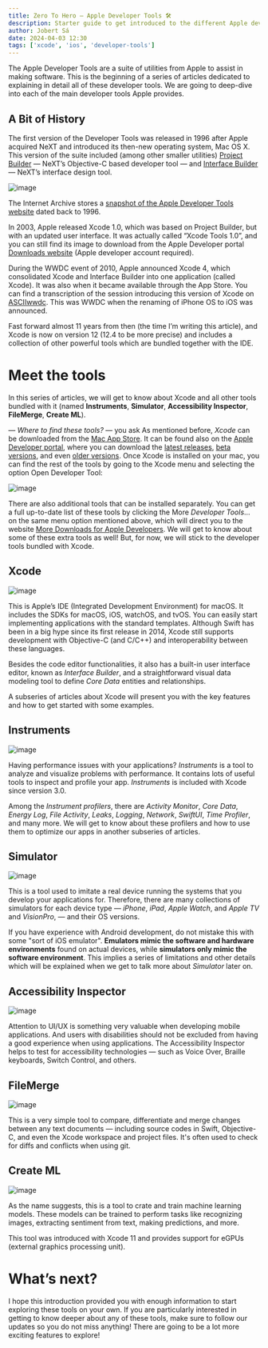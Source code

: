 ```yaml
---
title: Zero To Hero — Apple Developer Tools 🛠
description: Starter guide to get introduced to the different Apple developer tools.
author: Jobert Sá
date: 2024-04-03 12:30
tags: ['xcode', 'ios', 'developer-tools']
---
```


The Apple Developer Tools are a suite of utilities from Apple to assist in making software. This is the beginning of a series of articles dedicated to explaining in detail all of these developer tools. We are going to deep-dive into each of the main developer tools Apple provides.

## A Bit of History
The first version of the Developer Tools was released in 1996 after Apple acquired NeXT and introduced its then-new operating system, Mac OS X. This version of the suite included (among other smaller utilities) [Project Builder](https://www.nextop.de/NeXTstep_3.3_Developer_Documentation/DevTools/02_ProjectBuilder/ProjectBuilder.htmld/index.html) — NeXT’s Objective-C based developer tool — and [Interface Builder](https://www.nextop.de/NeXTstep_3.3_Developer_Documentation/DevTools/03_InterfaceBuilder/InterfaceBuilder.htmld/index.html) — NeXT’s interface design tool.

![image](project_builder_interface_builder_icons.png "NeXT’s Project Builder and Interface Builder icons")

The Internet Archive stores a [snapshot of the Apple Developer Tools website](https://web.archive.org/web/19961102084111/http://devtools.apple.com/) dated back to 1996.

In 2003, Apple released Xcode 1.0, which was based on Project Builder, but with an updated user interface. It was actually called “Xcode Tools 1.0”, and you can still find its image to download from the Apple Developer portal [Downloads website](https://developer.apple.com/download/more/) (Apple developer account required).

During the WWDC event of 2010, Apple announced Xcode 4, which consolidated Xcode and Interface Builder into one application (called Xcode). It was also when it became available through the App Store.
You can find a transcription of the session introducing this version of Xcode on [ASCIIwwdc](https://asciiwwdc.com/2010/sessions/301). This was WWDC when the renaming of iPhone OS to iOS was announced.

Fast forward almost 11 years from then (the time I’m writing this article), and Xcode is now on version 12 (12.4 to be more precise) and includes a collection of other powerful tools which are bundled together with the IDE.

# Meet the tools
In this series of articles, we will get to know about Xcode and all other tools bundled with it (named **Instruments**, **Simulator**, **Accessibility Inspector**, **FileMerge**, **Create ML**).

— *Where to find these tools?* — you ask
As mentioned before, *Xcode* can be downloaded from the [Mac App Store](https://apps.apple.com/app/xcode/id497799835?mt=12). It can be found also on the [Apple Developer portal](https://developer.apple.com/), where you can download the [latest releases](https://developer.apple.com/download/release/), [beta versions](https://developer.apple.com/download/), and even [older versions](https://developer.apple.com/download/more/).
Once Xcode is installed on your mac, you can find the rest of the tools by going to the Xcode menu and selecting the option Open Developer Tool:

![image](xcode_dev_tools_menu.png "Developer Tools Menu — Xcode 15.4")

There are also additional tools that can be installed separately. You can get a full up-to-date list of these tools by clicking the More *Developer Tools*… on the same menu option mentioned above, which will direct you to the website [More Downloads for Apple Developers](https://developer.apple.com/download/more/?=for+Xcode). We will get to know about some of these extra tools as well! But, for now, we will stick to the developer tools bundled with Xcode.

## Xcode
![image](xcode_icon.png)

This is Apple’s IDE (Integrated Development Environment) for macOS. It includes the SDKs for macOS, iOS, watchOS, and tvOS. You can easily start implementing applications with the standard templates. Although Swift has been in a big hype since its first release in 2014, Xcode still supports development with Objective-C (and C/C++) and interoperability between these languages.

Besides the code editor functionalities, it also has a built-in user interface editor, known as *Interface Builder*, and a straightforward visual data modeling tool to define *Core Data* entities and relationships.

A subseries of articles about Xcode will present you with the key features and how to get started with some examples.

## Instruments
![image](instruments_icon.png)

Having performance issues with your applications? *Instruments* is a tool to analyze and visualize problems with performance. It contains lots of useful tools to inspect and profile your app. *Instruments* is included with Xcode since version 3.0.

Among the *Instrument profilers*, there are *Activity Monitor*, *Core Data*, *Energy Log*, *File Activity*, *Leaks*, *Logging*, *Network*, *SwiftUI*, *Time Profiler*, and many more. We will get to know about these profilers and how to use them to optimize our apps in another subseries of articles.

## Simulator
![image](simulator_icon.png)

This is a tool used to imitate a real device running the systems that you develop your applications for. Therefore, there are many collections of simulators for each device type — *iPhone*, *iPad*, *Apple Watch*, and *Apple TV* and *VisionPro*,  — and their OS versions.

If you have experience with Android development, do not mistake this with some "sort of iOS emulator". **Emulators mimic the software and hardware environments** found on actual devices, while **simulators only mimic the software environment**. This implies a series of limitations and other details which will be explained when we get to talk more about *Simulator* later on.

## Accessibility Inspector
![image](accessibility_inspector_icon.png)

Attention to UI/UX is something very valuable when developing mobile applications. And users with disabilities should not be excluded from having a good experience when using applications. The Accessibility Inspector helps to test for accessibility technologies — such as Voice Over, Braille keyboards, Switch Control, and others.

## FileMerge
![image](filemerge_icon.png)

This is a very simple tool to compare, differentiate and merge changes between any text documents — including source codes in Swift, Objective-C, and even the Xcode workspace and project files. It's often used to check for diffs and conflicts when using git.

## Create ML
![image](create_ml_icon.png)

As the name suggests, this is a tool to crate and train machine learning models. These models can be trained to perform tasks like recognizing images, extracting sentiment from text, making predictions, and more.

This tool was introduced with Xcode 11 and provides support for eGPUs (external graphics processing unit).

# What’s next?
I hope this introduction provided you with enough information to start exploring these tools on your own. If you are particularly interested in getting to know deeper about any of these tools, make sure to follow our updates so you do not miss anything! There are going to be a lot more exciting features to explore!
